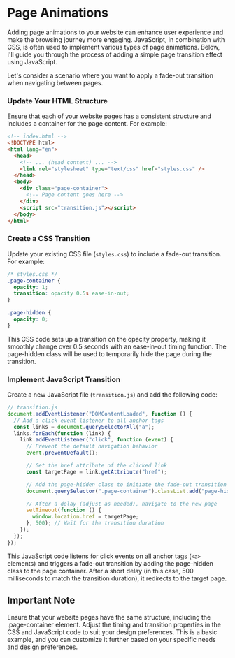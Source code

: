 # Page Animations


Adding page animations to your website can enhance user experience and make the browsing journey more engaging. JavaScript, in combination with CSS, is often used to implement various types of page animations. Below, I'll guide you through the process of adding a simple page transition effect using JavaScript.

Let's consider a scenario where you want to apply a fade-out transition when navigating between pages.

<Steps>

### Update Your HTML Structure

Ensure that each of your website pages has a consistent structure and includes a container for the page content. For example:

```html
<!-- index.html -->
<!DOCTYPE html>
<html lang="en">
  <head>
    <!-- ... (head content) ... -->
    <link rel="stylesheet" type="text/css" href="styles.css" />
  </head>
  <body>
    <div class="page-container">
      <!-- Page content goes here -->
    </div>
    <script src="transition.js"></script>
  </body>
</html>
```

### Create a CSS Transition

Update your existing CSS file (`styles.css`) to include a fade-out transition. For example:

```css
/* styles.css */
.page-container {
  opacity: 1;
  transition: opacity 0.5s ease-in-out;
}

.page-hidden {
  opacity: 0;
}
```

This CSS code sets up a transition on the opacity property, making it smoothly change over 0.5 seconds with an ease-in-out timing function. The page-hidden class will be used to temporarily hide the page during the transition.

### Implement JavaScript Transition

Create a new JavaScript file (`transition.js`) and add the following code:

```js
// transition.js
document.addEventListener("DOMContentLoaded", function () {
  // Add a click event listener to all anchor tags
  const links = document.querySelectorAll("a");
  links.forEach(function (link) {
    link.addEventListener("click", function (event) {
      // Prevent the default navigation behavior
      event.preventDefault();

      // Get the href attribute of the clicked link
      const targetPage = link.getAttribute("href");

      // Add the page-hidden class to initiate the fade-out transition
      document.querySelector(".page-container").classList.add("page-hidden");

      // After a delay (adjust as needed), navigate to the new page
      setTimeout(function () {
        window.location.href = targetPage;
      }, 500); // Wait for the transition duration
    });
  });
});
```

This JavaScript code listens for click events on all anchor tags (`<a>` elements) and triggers a fade-out transition by adding the page-hidden class to the page container. After a short delay (in this case, 500 milliseconds to match the transition duration), it redirects to the target page.

</Steps>

## Important Note
Ensure that your website pages have the same structure, including the .page-container element.
Adjust the timing and transition properties in the CSS and JavaScript code to suit your design preferences.
This is a basic example, and you can customize it further based on your specific needs and design preferences.
